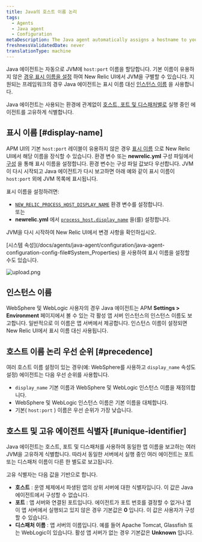 ```yaml
---
title: Java의 호스트 이름 논리
tags:
  - Agents
  - Java agent
  - Configuration
metaDescription: The Java agent automatically assigns a hostname to your app. You can decorate this hostname with a display name in the New Relic UI.
freshnessValidatedDate: never
translationType: machine
---
```



Java 에이전트는 자동으로 JVM에 `host:port` 이름을 할당합니다. 기본 이름이 유용하지 않은 [경우 표시 이름을 설정](#display-name) 하여 New Relic UI에서 JVM을 구별할 수 있습니다. 지원되는 프레임워크의 경우 Java 에이전트는 표시 이름 대신 [인스턴스 이름](#instance-names) 을 사용합니다.

Java 에이전트는 사용되는 환경에 관계없이 [호스트, 포트 및 디스패처별로](#unique-identifier) 실행 중인 에이전트를 고유하게 식별합니다.

## 표시 이름 [#display-name]

APM UI의 기본 `host:port` 레이블이 유용하지 않은 경우 [표시 이름](/docs/apm/new-relic-apm/maintenance/add-rename-remove-hosts#display_name) 으로 New Relic UI에서 해당 이름을 장식할 수 있습니다. 환경 변수 또는 **newrelic.yml** 구성 파일에서 [구성](/docs/agents/java-agent/configuration/java-agent-configuration-config-file) 을 통해 표시 이름을 설정합니다. 환경 변수는 구성 파일 값보다 우선합니다. JVM이 다시 시작되고 Java 에이전트가 다시 보고하면 아래 예와 같이 표시 이름이 `host:port` 외에 JVM 목록에 표시됩니다.

표시 이름을 설정하려면:

* [`NEW_RELIC_PROCESS_HOST_DISPLAY_NAME`](/docs/agents/java-agent/configuration/java-agent-configuration-config-file#NEW_RELIC_PROCESS_HOST_DISPLAY_NAME) 환경 변수를 설정합니다.  
  또는
* **newrelic.yml** 에서 [`process_host.display_name`](/docs/agents/java-agent/configuration/java-agent-configuration-config-file#display_name) 을(를) 설정합니다.

JVM을 다시 시작하여 New Relic UI에서 변경 사항을 확인하십시오.

<Callout variant="tip">
  [시스템 속성](/docs/agents/java-agent/configuration/java-agent-configuration-config-file#System_Properties) 을 사용하여 표시 이름을 설정할 수도 있습니다.
</Callout>

<img
  title="display_name example"
  alt="upload.png"
  src={apmJavaEditHostName}
/>

## 인스턴스 이름

WebSphere 및 WebLogic 사용자의 경우 Java 에이전트는 APM **Settings > Environment** 페이지에서 볼 수 있는 각 활성 앱 서버 인스턴스의 인스턴스 이름도 보고합니다. 일반적으로 이 이름은 앱 서버에서 제공합니다. 인스턴스 이름이 설정되면 New Relic UI에서 표시 이름 대신 사용됩니다.

## 호스트 이름 논리 우선 순위 [#precedence]

여러 호스트 이름 설정이 있는 경우(예: WebSphere를 사용하고 `display_name` 속성도 설정) 에이전트는 다음 우선 순위를 사용합니다.

* `display_name` 기본 이름과 WebSphere 및 WebLogic 인스턴스 이름을 재정의합니다.
* WebSphere 및 WebLogic 인스턴스 이름은 기본 이름을 대체합니다.
* 기본( `host:port` ) 이름은 우선 순위가 가장 낮습니다.

## 호스트 및 고유 에이전트 식별자 [#unique-identifier]

Java 에이전트는 호스트, 포트 및 디스패처를 사용하여 동일한 앱 이름을 보고하는 여러 JVM을 고유하게 식별합니다. 따라서 동일한 서버에서 실행 중인 여러 에이전트는 포트 또는 디스패처 이름이 다른 한 별도로 보고됩니다.

고유 식별자는 다음 값을 기반으로 합니다.

* **호스트** : 운영 체제에서 파생된 앱의 상위 서버에 대한 식별자입니다. 이 값은 Java 에이전트에서 구성할 수 없습니다.
* **포트** : 앱 서버와 연결된 포트입니다. 에이전트가 포트 번호를 결정할 수 없거나 앱이 앱 서버에서 실행되고 있지 않은 경우 기본값은 **0** 입니다. 이 값은 사용자가 구성할 수 있습니다.
* **디스패처 이름** : 앱 서버의 이름입니다. 예를 들어 Apache Tomcat, Glassfish 또는 WebLogic이 있습니다. 활성 앱 서버가 없는 경우 기본값은 **Unknown** 입니다.